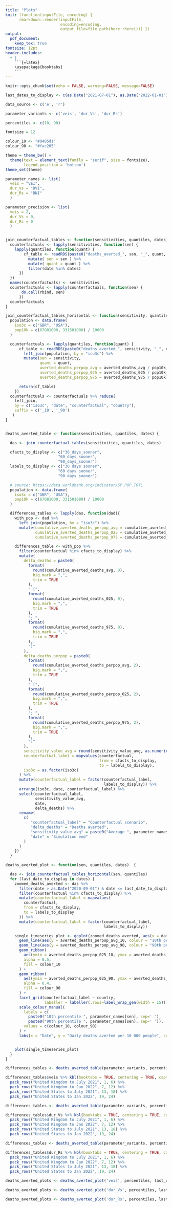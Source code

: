 ```yaml
---
title: "Plots"
knit: (function(inputFile, encoding) { 
      rmarkdown::render(inputFile,
                        encoding=encoding, 
                        output_file=file.path(here::here())) })
output: 
  pdf_document:
    keep_tex: true
fontsize: 12pt
header-includes:
  - |
    ```{=latex}
    \usepackage{booktabs} 
    ```
---
```


```r
knitr::opts_chunk$set(echo = FALSE, warning=FALSE, message=FALSE)
```

```r
last_dates_to_display <- c(as.Date("2021-07-01"), as.Date("2022-01-01"))

data_source <- c('e', 'r')

parameter_variants <- c('veis', 'dur_Vs', 'dur_Rs')

percentiles <- c(10, 90)

```

```r
fontsize = 12

colour_10 <- "#0485d1"
colour_90 <- "#fac205"

theme = theme_bw() +
  theme(text = element_text(family = "serif", size = fontsize),
        legend.position = 'bottom')
theme_set(theme)
```

```r

parameter_names <- list(
  veis = "VEI",
  dur_Vs = "DVI",
  dur_Rs = "DNI"
  )

parameter_precision <- list(
  veis = 2,
  dur_Vs = 0,
  dur_Rs = 0
  )


join_counterfactual_tables <- function(sensitivities, quantiles, dates) {
  counterfactuals <- lapply(sensitivities, function(sen) {
    lapply(quantiles, function(quant) {
        cf_table <- readRDS(paste0("deaths_averted_", sen, "_", quant, "_detail.Rds")) %>%
          mutate( sen = sen ) %>%
          mutate( quant = quant ) %>% 
          filter(date %in% dates)
      })
  })
  names(counterfactuals) <- sensitivities
  counterfactuals <- lapply(counterfactuals, function(sen) {
       do.call(rbind, sen)
      })
  counterfactuals
}

join_counterfactual_tables_horizontal <- function(sensitivity, quantiles) {
  population <- data.frame(
    iso3c = c("GBR", "USA"),
    pop10k = c(67081000, 331501080) / 10000
  )

  counterfactuals <- lapply(quantiles, function(quant) {
      cf_table <- readRDS(paste0("deaths_averted_", sensitivity, "_", quant, "_detail.Rds")) %>%
        left_join(population, by = "iso3c") %>%
        mutate(sen = sensitivity,
               quant = quant,
               averted_deaths_perpop_avg = averted_deaths_avg / pop10k,
               averted_deaths_perpop_025 = averted_deaths_025 / pop10k,
               averted_deaths_perpop_975 = averted_deaths_975 / pop10k)

      return(cf_table)
    })
  counterfactuals <- counterfactuals %>% reduce(
    left_join, 
    by = c("iso3c", "date", "counterfactual", "country"),
    suffix = c('_10', '_90')
   )
}


deaths_averted_table <- function(sensitivities, quantiles, dates) {

  das <- join_counterfactual_tables(sensitivities, quantiles, dates)

  cfacts_to_display <- c("30_days_sooner",
                       "60_days_sooner",
                       "90_days_sooner")
  labels_to_display <- c("30 days sooner",
                       "60 days sooner",
                       "90 days sooner")

  # source: https://data.worldbank.org/indicator/SP.POP.TOTL
  population <- data.frame(
    iso3c = c("GBR", "USA"),
    pop10k = c(67081000, 331501080) / 10000
  )

  differences_tables <- lapply(das, function(dad){
    with_pop <- dad %>%
      left_join(population, by = "iso3c") %>%
      mutate(cumulative_averted_deaths_perpop_avg = cumulative_averted_deaths_avg / pop10k,
             cumulative_averted_deaths_perpop_025 = cumulative_averted_deaths_025 / pop10k,
             cumulative_averted_deaths_perpop_975 = cumulative_averted_deaths_975 / pop10k)

    differences_table <- with_pop %>%
      filter(counterfactual %in% cfacts_to_display) %>%
      mutate(
        delta_deaths = paste0(
          format(
            round(cumulative_averted_deaths_avg, 0),
            big.mark = ",",
            trim = TRUE
          ),
          " [",
          format(
            round(cumulative_averted_deaths_025, 0),
            big.mark = ",",
            trim = TRUE
          ),
          "; ",
          format(
            round(cumulative_averted_deaths_975, 0),
            big.mark = ",",
            trim = TRUE
          ),
          "]"
        ),
        delta_deaths_perpop = paste0(
          format(
            round(cumulative_averted_deaths_perpop_avg, 2),
            big.mark = ",",
            trim = TRUE
          ),
          " [",
          format(
            round(cumulative_averted_deaths_perpop_025, 2),
            big.mark = ",",
            trim = TRUE
          ),
          "; ",
          format(
            round(cumulative_averted_deaths_perpop_975, 2),
            big.mark = ",",
            trim = TRUE
          ),
          "]"
        ),
        sensitivity_value_avg = round(sensitivity_value_avg, as.numeric(parameter_precision[sen])),
        counterfactual_label = mapvalues(counterfactual,
                                         from = cfacts_to_display,
                                         to = labels_to_display),
        iso3c = as.factor(iso3c)
      ) %>%
      mutate(counterfactual_label = factor(counterfactual_label,
                                           labels_to_display)) %>%
      arrange(iso3c, date, counterfactual_label) %>%
      select(counterfactual_label,
             sensitivity_value_avg,
             date,
             delta_deaths) %>%
      rename(
        c(
           "counterfactual_label" = "Counterfactual scenario",
           "delta_deaths" = "Deaths averted",
           "sensitivity_value_avg" = paste0("Average ", parameter_names[unique(dad$sen)]),
           "date" = "Simulation end"
        )
      )
    })   
  }

deaths_averted_plot <- function(sen, quantiles, dates)  {

  das <- join_counterfactual_tables_horizontal(sen, quantiles)
  for (last_date_to_display in dates) {
    zoomed_deaths_averted <- das %>%
      filter(date > as.Date("2020-09-01") & date <= last_date_to_display) %>%
      filter(counterfactual %in% cfacts_to_display) %>%
      mutate(counterfactual_label = mapvalues(
        counterfactual,
        from = cfacts_to_display,
        to = labels_to_display
      )) %>%
      mutate(counterfactual_label = factor(counterfactual_label,
                                           labels_to_display))

    single_timeseries_plot <- ggplot(zoomed_deaths_averted, aes(x = date)) +
      geom_line(aes(y = averted_deaths_perpop_avg_10, colour = "10th percentile")) +
      geom_line(aes(y = averted_deaths_perpop_avg_90, colour = "90th percentile")) +
      geom_ribbon(
        aes(ymin = averted_deaths_perpop_025_10, ymax = averted_deaths_perpop_975_10),
        alpha = 0.5,
        fill = colour_10
      ) +
      geom_ribbon(
        aes(ymin = averted_deaths_perpop_025_90, ymax = averted_deaths_perpop_975_90),
        alpha = 0.4,
        fill = colour_90
      ) +
      facet_grid(counterfactual_label ~ country,
                 labeller = labeller(.rows=label_wrap_gen(width = 15))) +
      scale_colour_manual(
        labels = c(
          paste0("10th percentile ", parameter_names[sen], sep=' '),
          paste0("90th percentile ", parameter_names[sen], sep=' ')),
        values = c(colour_10, colour_90)
      ) +
      labs(x = "Date", y = "Daily deaths averted per 10 000 people", color = "Colour")


    plot(single_timeseries_plot) 
  }  
}

```

```r
differences_tables <- deaths_averted_table(parameter_variants, percentiles, last_dates_to_display)

differences_tables$veis %>% kbl(booktabs = TRUE, centering = TRUE, caption = "Sensitivity to average vaccine efficacy against infection (VEI)") %>%
  pack_rows("United Kingdom to July 2021", 1, 6) %>%
  pack_rows("United Kingdom to Jan 2022", 7, 12) %>%
  pack_rows("United States to July 2021", 13, 18) %>%
  pack_rows("United States to Jan 2022", 19, 24)


```

```r
differences_tables <- deaths_averted_table(parameter_variants, percentiles, last_dates_to_display)

differences_tables$dur_Vs %>% kbl(booktabs = TRUE, centering = TRUE, caption = "Sensitivity to duration of vaccine acquired immunity (DVI)") %>%
  pack_rows("United Kingdom to July 2021", 1, 6) %>%
  pack_rows("United Kingdom to Jan 2022", 7, 12) %>%
  pack_rows("United States to July 2021", 13, 18) %>%
  pack_rows("United States to Jan 2022", 19, 24)

```

```r
differences_tables <- deaths_averted_table(parameter_variants, percentiles, last_dates_to_display)

differences_tables$dur_Rs %>% kbl(booktabs = TRUE, centering = TRUE, caption = "Sensitivity to duration of naturally acquired immunity (DNI)") %>%
  pack_rows("United Kingdom to July 2021", 1, 6) %>%
  pack_rows("United Kingdom to Jan 2022", 7, 12) %>%
  pack_rows("United States to July 2021", 13, 18) %>%
  pack_rows("United States to Jan 2022", 19, 24)

```

```r

deaths_averted_plots <- deaths_averted_plot('veis', percentiles, last_dates_to_display)

```

```r

deaths_averted_plots <- deaths_averted_plot('dur_Vs', percentiles, last_dates_to_display)

```

```r

deaths_averted_plots <- deaths_averted_plot('dur_Rs', percentiles, last_dates_to_display)

```